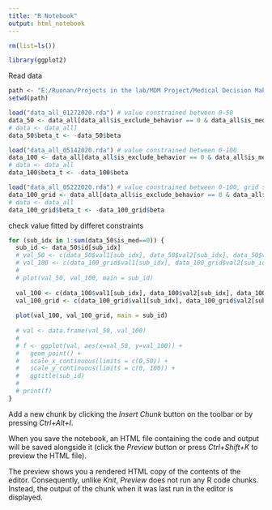 ```yaml
---
title: "R Notebook"
output: html_notebook
---
```


```r
rm(list=ls())
```


```r
library(ggplot2)
```

Read data
```r
path <- "E:/Ruonan/Projects in the lab/MDM Project/Medical Decision Making Imaging/MDM_imaging/Behavioral Analysis/Behavior Analysis"
setwd(path)

load("data_all_01272020.rda") # value constrained between 0-50
data_50 <- data_all[data_all$is_exclude_behavior == 0 & data_all$is_med==0, ]
# data <- data_all]
data_50$beta_t <- -data_50$beta

load("data_all_05142020.rda") # value constrained between 0-100
data_100 <- data_all[data_all$is_exclude_behavior == 0 & data_all$is_med==0, ]
# data <- data_all
data_100$beta_t <- -data_100$beta

load("data_all_05222020.rda") # value constrained between 0-100, grid search
data_100_grid <- data_all[data_all$is_exclude_behavior == 0 & data_all$is_med==0, ]
# data <- data_all
data_100_grid$beta_t <- -data_100_grid$beta

```


check value fitted by differet constraints
```r
for (sub_idx in 1:sum(data_50$is_med==0)) {
  sub_id <- data_50$id[sub_idx]
  # val_50 <- c(data_50$val1[sub_idx], data_50$val2[sub_idx], data_50$val3[sub_idx], data_50$val4[sub_idx])
  # val_100 <- c(data_100_grid$val1[sub_idx], data_100_grid$val2[sub_idx], data_100_grid$val3[sub_idx], data_100_grid$val4[sub_idx])
  # 
  # plot(val_50, val_100, main = sub_id)
  
  val_100 <- c(data_100$val1[sub_idx], data_100$val2[sub_idx], data_100$val3[sub_idx], data_100$val4[sub_idx])
  val_100_grid <- c(data_100_grid$val1[sub_idx], data_100_grid$val2[sub_idx], data_100_grid$val3[sub_idx], data_100_grid$val4[sub_idx])
  
  plot(val_100, val_100_grid, main = sub_id)  
  
  # val <- data.frame(val_50, val_100)
  # 
  # f <- ggplot(val, aes(x=val_50, y=val_100)) +
  #   geom_point() +
  #   scale_x_continuous(limits = c(0,50)) +
  #   scale_y_continuous(limits = c(0, 100)) +
  #   ggtitle(sub_id)
  # 
  # print(f)
}
```

Add a new chunk by clicking the *Insert Chunk* button on the toolbar or by pressing *Ctrl+Alt+I*.

When you save the notebook, an HTML file containing the code and output will be saved alongside it (click the *Preview* button or press *Ctrl+Shift+K* to preview the HTML file).

The preview shows you a rendered HTML copy of the contents of the editor. Consequently, unlike *Knit*, *Preview* does not run any R code chunks. Instead, the output of the chunk when it was last run in the editor is displayed.
